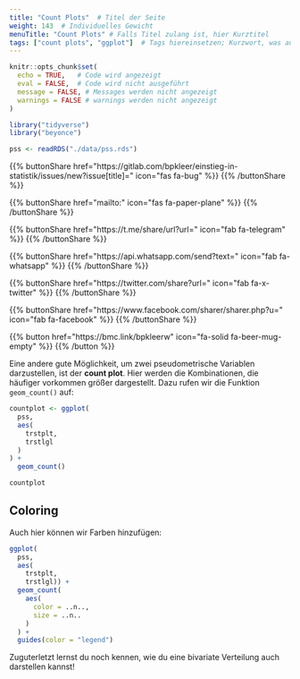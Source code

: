 ```yaml
---
title: "Count Plots"  # Titel der Seite
weight: 143  # Individuelles Gewicht 
menuTitle: "Count Plots" # Falls Titel zulang ist, hier Kurztitel
tags: ["count plots", "ggplot"]  # Tags hiereinsetzen; Kurzwort, was auf der Seite passsiert
---
```

```r
knitr::opts_chunk$set(
  echo = TRUE,   # Code wird angezeigt
  eval = FALSE,  # Code wird nicht ausgeführt
  message = FALSE, # Messages werden nicht angezeigt
  warnings = FALSE # warnings werden nicht angezeigt
)

library("tidyverse")
library("beyonce")

pss <- readRDS("./data/pss.rds")
```

{{% buttonShare href=\"https\:\/\/gitlab.com\/bpkleer\/einstieg-in-statistik\/issues\/new?issue[title]=\" icon=\"fas fa-bug\" %}} {{% /buttonShare %}} 

{{% buttonShare href=\"mailto\:\" icon=\"fas fa-paper-plane\" %}} {{% /buttonShare %}}

{{% buttonShare href=\"https\:\/\/t.me\/share\/url?url=\" icon=\"fab fa-telegram\" %}} {{% /buttonShare %}}

{{% buttonShare href=\"https\:\/\/api.whatsapp.com\/send?text=\" icon=\"fab fa-whatsapp\" %}} {{% /buttonShare %}}

{{% buttonShare href=\"https\:\/\/twitter.com\/share?url=\" icon=\"fab fa-x-twitter\" %}} {{% /buttonShare %}}

{{% buttonShare href=\"https\:\/\/www.facebook.com\/sharer\/sharer.php?u=\" icon=\"fab fa-facebook\" %}} {{% /buttonShare %}}

{{% button href=\"https\:\/\/bmc.link\/bpkleerw\" icon=\"fa-solid fa-beer-mug-empty\" %}} {{% /button %}}

Eine andere gute Möglichkeit, um zwei pseudometrische Variablen darzustellen, ist der **count plot**. Hier werden die Kombinationen, die häufiger vorkommen größer dargestellt. Dazu rufen wir die Funktion `geom_count()` auf:

```r
countplot <- ggplot( 
  pss, 
  aes(
    trstplt, 
    trstlgl
  )
) + 
  geom_count()

countplot
```

## Coloring
Auch hier können wir Farben hinzufügen:
```r
ggplot(
  pss, 
  aes(
    trstplt, 
    trstlgl)) + 
  geom_count(
    aes(
      color = ..n.., 
      size = ..n..
    )
  ) +  
  guides(color = "legend")  
```

Zuguterletzt lernst du noch kennen, wie du eine bivariate Verteilung auch darstellen kannst!
